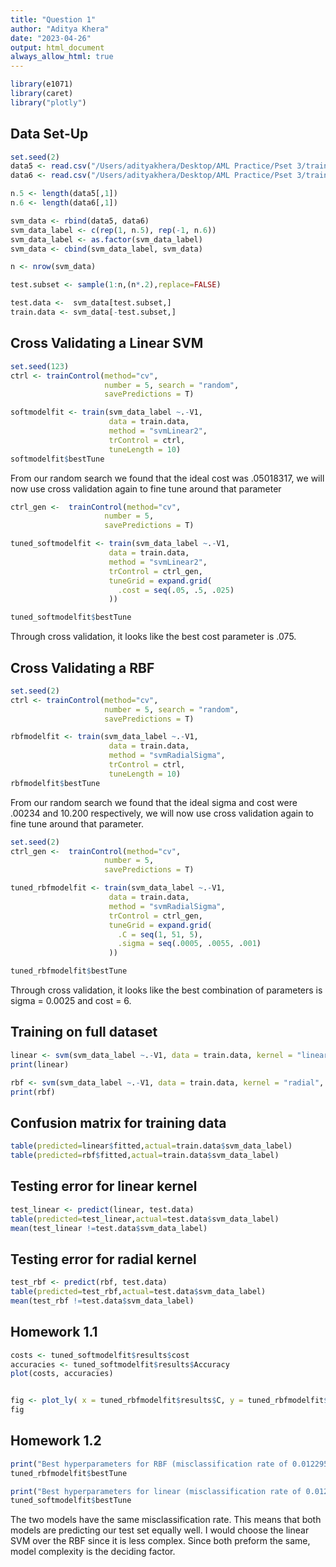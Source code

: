 ```yaml
---
title: "Question 1"
author: "Aditya Khera"
date: "2023-04-26"
output: html_document
always_allow_html: true
---
```


```r
library(e1071)
library(caret)
library("plotly")
```

## Data Set-Up
```r
set.seed(2)
data5 <- read.csv("/Users/adityakhera/Desktop/AML Practice/Pset 3/train.5.txt", header=FALSE,)
data6 <- read.csv("/Users/adityakhera/Desktop/AML Practice/Pset 3/train.6.txt", header=FALSE,)

n.5 <- length(data5[,1])
n.6 <- length(data6[,1])

svm_data <- rbind(data5, data6)
svm_data_label <- c(rep(1, n.5), rep(-1, n.6))
svm_data_label <- as.factor(svm_data_label)
svm_data <- cbind(svm_data_label, svm_data)

n <- nrow(svm_data)

test.subset <- sample(1:n,(n*.2),replace=FALSE)

test.data <-  svm_data[test.subset,]
train.data <- svm_data[-test.subset,]

```

## Cross Validating a Linear SVM
```r
set.seed(123)
ctrl <- trainControl(method="cv",
                     number = 5, search = "random",
                     savePredictions = T)

softmodelfit <- train(svm_data_label ~.-V1,
                      data = train.data,
                      method = "svmLinear2",
                      trControl = ctrl,
                      tuneLength = 10)
softmodelfit$bestTune
```
From our random search we found that the ideal cost was .05018317, we will now use cross validation again to fine tune around that parameter

```r
ctrl_gen <-  trainControl(method="cv",
                     number = 5,
                     savePredictions = T)

tuned_softmodelfit <- train(svm_data_label ~.-V1,
                      data = train.data,
                      method = "svmLinear2",
                      trControl = ctrl_gen,
                      tuneGrid = expand.grid(
                        .cost = seq(.05, .5, .025)
                      ))

tuned_softmodelfit$bestTune

```
Through cross validation, it looks like the best cost parameter is .075.

## Cross Validating a RBF
```r
set.seed(2)
ctrl <- trainControl(method="cv",
                     number = 5, search = "random",
                     savePredictions = T)

rbfmodelfit <- train(svm_data_label ~.-V1,
                      data = train.data,
                      method = "svmRadialSigma",
                      trControl = ctrl,
                      tuneLength = 10)
rbfmodelfit$bestTune
```
From our random search we found that the ideal sigma and cost were .00234 and 10.200 respectively, we will now use cross validation again to fine tune around that parameter.

```r
set.seed(2)
ctrl_gen <-  trainControl(method="cv",
                     number = 5,
                     savePredictions = T)

tuned_rbfmodelfit <- train(svm_data_label ~.-V1,
                      data = train.data,
                      method = "svmRadialSigma",
                      trControl = ctrl_gen,
                      tuneGrid = expand.grid(
                        .C = seq(1, 51, 5),
                        .sigma = seq(.0005, .0055, .001)
                      ))

tuned_rbfmodelfit$bestTune
```
Through cross validation, it looks like the best combination of parameters is sigma = 0.0025 and cost = 6.

## Training on full dataset
```r
linear <- svm(svm_data_label ~.-V1, data = train.data, kernel = "linear", cost = .075, scale = FALSE)
print(linear)

rbf <- svm(svm_data_label ~.-V1, data = train.data, kernel = "radial", cost = 6, gamma = .0025, scale = FALSE)
print(rbf)
```
## Confusion matrix for training data
```r
table(predicted=linear$fitted,actual=train.data$svm_data_label)
table(predicted=rbf$fitted,actual=train.data$svm_data_label)
```

## Testing error for linear kernel
```r
test_linear <- predict(linear, test.data)
table(predicted=test_linear,actual=test.data$svm_data_label)
mean(test_linear !=test.data$svm_data_label)
```

## Testing error for radial kernel
```r
test_rbf <- predict(rbf, test.data)
table(predicted=test_rbf,actual=test.data$svm_data_label)
mean(test_rbf !=test.data$svm_data_label)
```

## Homework 1.1
```r
costs <- tuned_softmodelfit$results$cost
accuracies <- tuned_softmodelfit$results$Accuracy
plot(costs, accuracies)


fig <- plot_ly( x = tuned_rbfmodelfit$results$C, y = tuned_rbfmodelfit$results$sigma, z = tuned_rbfmodelfit$results$Accuracy, type = "contour")
fig
```

## Homework 1.2
```r
print("Best hyperparameters for RBF (misclassification rate of 0.01229508)")
tuned_rbfmodelfit$bestTune

print("Best hyperparameters for linear (misclassification rate of 0.01229508)")
tuned_softmodelfit$bestTune
```
The two models have the same misclassification rate. This means that both models are predicting our test set equally well. I would choose the linear SVM over the RBF since it is less complex. Since both preform the same, model complexity is the deciding factor.
